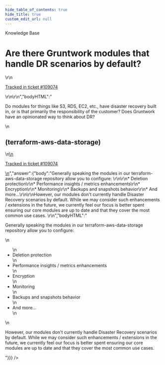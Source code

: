```yaml
---
hide_table_of_contents: true
hide_title: true
custom_edit_url: null
---
```



<CenterLayout>
<span className="searchCategory">Knowledge Base</span>
<h1>Are there Gruntwork modules that handle DR scenarios by default?</h1>
<GitHub discussion={{"id":"D_kwDOF8slf84AQP6W","number":523,"author":{"login":"iangrunt"},"title":"Are there Gruntwork modules that handle DR scenarios by default?","body":"\r\nDo modules for things like S3, RDS, EC2, etc., have disaster recovery built in, or is that primarily the responsibility of the customer? Does Gruntwork have an opinionated way to think about DR?\r\n\r\n(terraform-aws-data-storage)\r\n---\r\n\r\n<ins datetime=\"2022-07-28T17:39:24Z\">\r\n  <p><a href=\"https://support.gruntwork.io/hc/requests/109074\">Tracked in ticket #109074</a></p>\r\n</ins>\r\n","bodyHTML":"<p dir=\"auto\">Do modules for things like S3, RDS, EC2, etc., have disaster recovery built in, or is that primarily the responsibility of the customer? Does Gruntwork have an opinionated way to think about DR?</p>\n<h2 dir=\"auto\">(terraform-aws-data-storage)</h2>\n<ins datetime=\"2022-07-28T17:39:24Z\">\n  <p dir=\"auto\"><a href=\"https://support.gruntwork.io/hc/requests/109074\" rel=\"nofollow\">Tracked in ticket #109074</a></p>\n</ins>","answer":{"body":"Generally speaking the modules in our terraform-aws-data-storage repository allow you to configure: \r\n\r\n* Deletion protection\r\n* Performance insights / metrics enhancements\r\n* Encryption\r\n* Monitoring\r\n* Backups and snapshots behavior\r\n* And more...\r\n\r\nHowever, our modules don't currently handle Disaster Recovery scenarios by default. While we may consider such enhancements / extensions in the future, we currently feel our focus is better spent ensuring our core modules are up to date and that they cover the most common use cases. \r\n","bodyHTML":"<p dir=\"auto\">Generally speaking the modules in our terraform-aws-data-storage repository allow you to configure:</p>\n<ul dir=\"auto\">\n<li>Deletion protection</li>\n<li>Performance insights / metrics enhancements</li>\n<li>Encryption</li>\n<li>Monitoring</li>\n<li>Backups and snapshots behavior</li>\n<li>And more...</li>\n</ul>\n<p dir=\"auto\">However, our modules don't currently handle Disaster Recovery scenarios by default. While we may consider such enhancements / extensions in the future, we currently feel our focus is better spent ensuring our core modules are up to date and that they cover the most common use cases.</p>"}}} />

</CenterLayout>
  

<!-- ##DOCS-SOURCER-START
{
  "sourcePlugin": "github-discussions",
  "hash": "1f2edf81773d57a27ae038343464a4b2"
}
##DOCS-SOURCER-END -->
